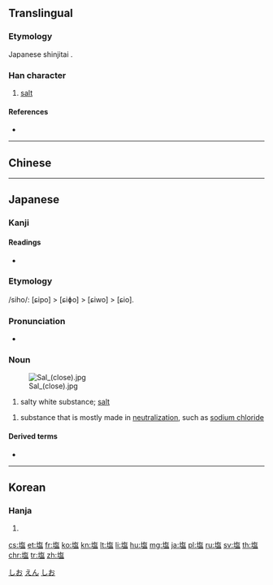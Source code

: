 {{also|𥂁}}
==Translingual==
{{Han simplified forms|鹽|塩|盐}}

===Etymology===
Japanese shinjitai {{Han simp|鹽|f=臣|t=土|f2=鹵|t2=口|nocap=y}}.

===Han character===
{{Han char|rn=32|rad=土|as=10|sn=13|four=|canj=GORT|ids=⿰土⿱𠂉𠱄}}

# [[salt]]

====References====
* {{Han ref|kx=0236.341|dkj=05382|dj=0474.270|hdz=10472.111|uh=5869|ud=22633}}

----

==Chinese==
{{zh-see|鹽|v}}

----

==Japanese==

===Kanji===
{{ja-kanji|grade=4|rs=土10|style=s|kyu=鹽}}

====Readings====
* {{ja-readings|on=[[えん]] (en)|kun=[[しお]] (shio)}}

===Etymology===
/siho/: [ɕipo] > [ɕiɸo] > [ɕiwo] > [ɕio].

===Pronunciation===
* {{audio|Ja-shio-salt.ogg|しお|lang=ja}}

===Noun===
{{ja-noun|しお|hhira=しほ|kyu=鹽}}
[[Image:Sal (close).jpg|thumb]]

# salty white substance; [[salt]]
#: {{ja-usex|塩の結晶|しお の けっしょう|salt crystal}}

{{ja-noun|えん|kyu=鹽}}

# {{context|chemistry|lang=ja|sort=えん}} substance that is mostly made in [[neutralize|neutralization]], such as [[sodium chloride]]

====Derived terms====
* {{ja-r|ごま塩|gloss=sesame and salt|ごま しお}}

[[Category:1000 Japanese basic words|しお]]
[[Category:ja:Sciences|えん]]
[[Category:ja:Seasonings|しお]]

----

==Korean==

===Hanja===
{{ko-hanja|hangeul=염|rv=yeom|mr=yŏm}}

# {{defn|lang=ko|sort=土10}}

[[cs:塩]]
[[et:塩]]
[[fr:塩]]
[[ko:塩]]
[[kn:塩]]
[[lt:塩]]
[[li:塩]]
[[hu:塩]]
[[mg:塩]]
[[ja:塩]]
[[pl:塩]]
[[ru:塩]]
[[sv:塩]]
[[th:塩]]
[[chr:塩]]
[[tr:塩]]
[[zh:塩]]